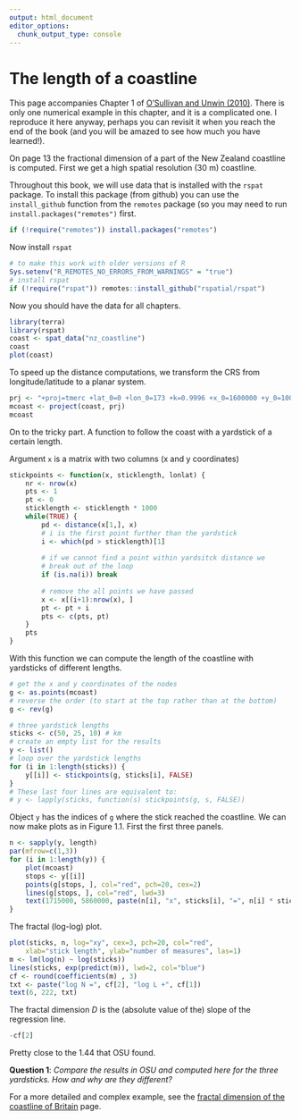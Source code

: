 ```yaml
---
output: html_document
editor_options: 
  chunk_output_type: console
---
```


# The length of a coastline


This page accompanies Chapter 1 of [O'Sullivan and Unwin (2010)](https://www.wiley.com/en-us/Geographic+Information+Analysis%2C+2nd+Edition-p-9780470288573). 
There is only one numerical example in this chapter, and it is a complicated one. I reproduce it here anyway, perhaps you can revisit it when you reach the end of the book (and you will be amazed to see how much you have learned!).

On page 13 the fractional dimension of a part of the New Zealand coastline is computed. First we get a high spatial resolution (30 m) coastline. 

Throughout this book, we will use data that is installed with the `rspat` package. To install this package (from github) you can use the `install_github` function from the `remotes` package (so you may need to run `install.packages("remotes")` first.

```r
if (!require("remotes")) install.packages("remotes")
```

Now install `rspat`

```r
# to make this work with older versions of R
Sys.setenv("R_REMOTES_NO_ERRORS_FROM_WARNINGS" = "true")
# install rspat
if (!require("rspat")) remotes::install_github("rspatial/rspat")
```

Now you should have the data for all chapters. 

```r
library(terra)
library(rspat)
coast <- spat_data("nz_coastline")
coast
plot(coast)
```

To speed up the distance computations, we transform the CRS from longitude/latitude to a planar system. 

```r
prj <- "+proj=tmerc +lat_0=0 +lon_0=173 +k=0.9996 +x_0=1600000 +y_0=10000000 +datum=WGS84 +units=m"
mcoast <- project(coast, prj) 
mcoast
```

On to the tricky part. A function to follow the coast with a yardstick of a certain length.

Argument `x` is a matrix with two columns (x and y coordinates)

```r
stickpoints <- function(x, sticklength, lonlat) {
	nr <- nrow(x)
	pts <- 1
	pt <- 0
	sticklength <- sticklength * 1000
	while(TRUE) {
		pd <- distance(x[1,], x)
		# i is the first point further than the yardstick
		i <- which(pd > sticklength)[1]
		
		# if we cannot find a point within yardsitck distance we 
		# break out of the loop
		if (is.na(i)) break
		
		# remove the all points we have passed
		x <- x[(i+1):nrow(x), ]
		pt <- pt + i
		pts <- c(pts, pt)
	}
	pts
}
```

With this function we can compute the length of the coastline with yardsticks of different lengths. 

```r
# get the x and y coordinates of the nodes
g <- as.points(mcoast)
# reverse the order (to start at the top rather than at the bottom)
g <- rev(g)

# three yardstick lengths
sticks <- c(50, 25, 10) # km
# create an empty list for the results
y <- list()
# loop over the yardstick lengths
for (i in 1:length(sticks)) {
	y[[i]] <- stickpoints(g, sticks[i], FALSE)
}
# These last four lines are equivalent to:
# y <- lapply(sticks, function(s) stickpoints(g, s, FALSE))
```

Object `y` has the indices of `g` where the stick reached the coastline. 
We can now make plots as in Figure 1.1. First the first three panels. 

```r
n <- sapply(y, length)
par(mfrow=c(1,3))
for (i in 1:length(y)) {
	plot(mcoast)
	stops <- y[[i]]
	points(g[stops, ], col="red", pch=20, cex=2)
	lines(g[stops, ], col="red", lwd=3)
	text(1715000, 5860000, paste(n[i], "x", sticks[i], "=", n[i] * sticks[i], "km"), cex=1.5) 
}
```


The fractal (log-log) plot. 

```r
plot(sticks, n, log="xy", cex=3, pch=20, col="red", 
	xlab="stick length", ylab="number of measures", las=1)
m <- lm(log(n) ~ log(sticks))
lines(sticks, exp(predict(m)), lwd=2, col="blue")
cf <- round(coefficients(m) , 3)
txt <- paste("log N =", cf[2], "log L +", cf[1])
text(6, 222, txt)
```

The fractal dimension *D* is the (absolute value of the) slope of the regression line.

```r
-cf[2]
```

Pretty close to the 1.44 that OSU found. 

__Question 1__: *Compare the results in OSU and computed here for the three yardsticks. How and why are they different?*



For a more detailed and complex example, see the [fractal dimension of the coastline of Britain](https://rspatial.org/cases/2-coastline.html) page. 

